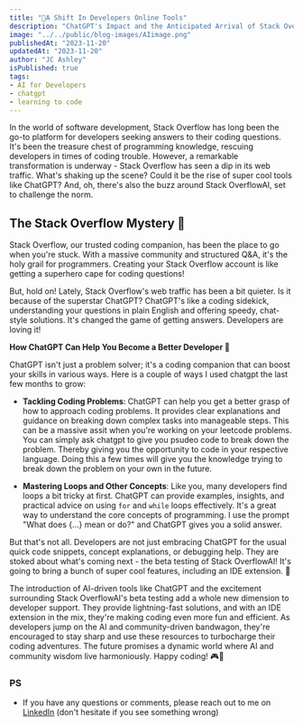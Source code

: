 ```yaml
---
title: "🚀A Shift In Developers Online Tools"
description: "ChatGPT's Impact and the Anticipated Arrival of Stack OverflowAI🎉"
image: "../../public/blog-images/AIimage.png"
publishedAt: "2023-11-20"
updatedAt: "2023-11-20"
author: "JC Ashley"
isPublished: true
tags: 
- AI for Developers
- chatgpt
- learning to code
---
```


In the world of software development, Stack Overflow has long been the go-to platform for developers seeking answers to their coding questions. It's been the treasure chest of programming knowledge, rescuing developers in times of coding trouble. However, a remarkable transformation is underway - Stack Overflow has seen a dip in its web traffic. What's shaking up the scene? Could it be the rise of super cool tools like ChatGPT? And, oh, there's also the buzz around Stack OverflowAI, set to challenge the norm.

## The Stack Overflow Mystery 🤔

Stack Overflow, our trusted coding companion, has been the place to go when you're stuck. With a massive community and structured Q&A, it's the holy grail for programmers. Creating your Stack Overflow account is like getting a superhero cape for coding questions!

But, hold on! Lately, Stack Overflow's web traffic has been a bit quieter. Is it because of the superstar ChatGPT? ChatGPT's like a coding sidekick, understanding your questions in plain English and offering speedy, chat-style solutions. It's changed the game of getting answers. Developers are loving it!

**How ChatGPT Can Help You Become a Better Developer 🚀**

ChatGPT isn't just a problem solver; it's a coding companion that can boost your skills in various ways. Here is a couple of ways I used chatgpt the last few months to grow:

- **Tackling Coding Problems**: ChatGPT can help you get a better grasp of how to approach coding problems. It provides clear explanations and guidance on breaking down complex tasks into manageable steps. This can be a massive assit when you're working on your leetcode problems. You can simply ask chatgpt to give you psudeo code to break down the problem. Thereby giving you the opportunity to code in your respective language. Doing this a few times will give you the knowledge trying to break down the problem on your own in the future.

- **Mastering Loops and Other Concepts**: Like you, many developers find loops a bit tricky at first. ChatGPT can provide examples, insights, and practical advice on using `for` and `while` loops effectively. It's a great way to understand the core concepts of programming. I use the prompt "What does {...} mean or do?" and ChatGPT gives you a solid answer.

But that's not all. Developers are not just embracing ChatGPT for the usual quick code snippets, concept explanations, or debugging help. They are stoked about what's coming next - the beta testing of Stack OverflowAI! It's going to bring a bunch of super cool features, including an IDE extension. 🚀

The introduction of AI-driven tools like ChatGPT and the excitement surrounding Stack OverflowAI's beta testing add a whole new dimension to developer support. They provide lightning-fast solutions, and with an IDE extension in the mix, they're making coding even more fun and efficient. As developers jump on the AI and community-driven bandwagon, they're encouraged to stay sharp and use these resources to turbocharge their coding adventures. The future promises a dynamic world where AI and community wisdom live harmoniously. Happy coding! 🎮🌟


### PS 
- If you have any questions or comments, please reach out to me on [LinkedIn](https://www.linkedin.com/in/jeremy-ashley-webdev/) (don't hesitate if you see something wrong)